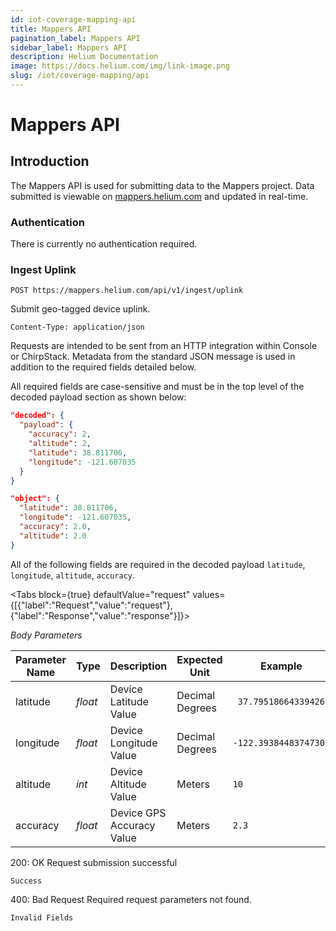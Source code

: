 ```yaml
---
id: iot-coverage-mapping-api
title: Mappers API
pagination_label: Mappers API
sidebar_label: Mappers API
description: Helium Documentation
image: https://docs.helium.com/img/link-image.png
slug: /iot/coverage-mapping/api
---
```


# Mappers API


## Introduction

The Mappers API is used for submitting data to the Mappers project. Data submitted is viewable on
[mappers.helium.com](https://mappers.helium.com) and updated in real-time.

### Authentication

There is currently no authentication required.

### Ingest Uplink

```
POST https://mappers.helium.com/api/v1/ingest/uplink
```

Submit geo-tagged device uplink.

`Content-Type: application/json`

Requests are intended to be sent from an HTTP integration within Console or ChirpStack. Metadata
from the standard JSON message is used in addition to the required fields detailed below.

All required fields are case-sensitive and must be in the top level of the decoded payload section
as shown below:

```json title="Console Payload Example (Legacy)"
"decoded": {
  "payload": {
    "accuracy": 2,
    "altitude": 2,
    "latitude": 38.811706,
    "longitude": -121.607035
  }
}
```

```json title="ChirpStack Payload Example"
"object": {
  "latitude": 38.811706,
  "longitude": -121.607035,
  "accuracy": 2.0,
  "altitude": 2.0
}
```

All of the following fields are required in the decoded payload `latitude`, `longitude`, `altitude`,
`accuracy`.

<Tabs
  block={true}
  defaultValue="request"
  values={[{"label":"Request","value":"request"},{"label":"Response","value":"response"}]}>
<TabItem value="request">

_Body Parameters_

| Parameter Name | Type    | Description               | Expected Unit   | Example               |
| -------------- | ------- | ------------------------- | --------------- | --------------------- |
| latitude       | _float_ | Device Latitude Value     | Decimal Degrees | ` 37.79518664339426`  |
| longitude      | _float_ | Device Longitude Value    | Decimal Degrees | `-122.39384483747301` |
| altitude       | _int_   | Device Altitude Value     | Meters          | `10`                  |
| accuracy       | _float_ | Device GPS Accuracy Value | Meters          | `2.3`                 |

</TabItem>
<TabItem value="response">

200: OK Request submission successful

```
Success
```

400: Bad Request Required request parameters not found.

```
Invalid Fields
```

</TabItem>
</Tabs>
